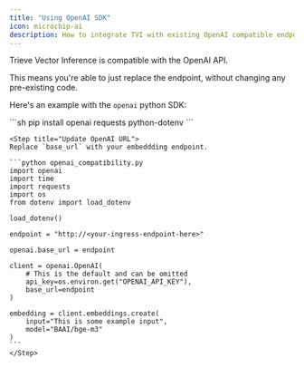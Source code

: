 ```yaml
---
title: "Using OpenAI SDK"
icon: microchip-ai
description: How to integrate TVI with existing OpenAI compatible endpoints
---
```


Trieve Vector Inference is compatible with the OpenAI API. 

This means you're able to just replace the endpoint, without changing any pre-existing code.

Here's an example with the `openai` python SDK:

<Steps>
    <Step title="Install the dependencies">
	```sh
	pip install openai requests python-dotenv
	```
    </Step>

    <Step title="Update OpenAI URL">
	Replace `base_url` with your embeddding endpoint.

	```python openai_compatibility.py
	import openai
	import time
	import requests
	import os
	from dotenv import load_dotenv

	load_dotenv()

	endpoint = "http://<your-ingress-endpoint-here>"

	openai.base_url = endpoint

	client = openai.OpenAI(
	    # This is the default and can be omitted
	    api_key=os.environ.get("OPENAI_API_KEY"),
	    base_url=endpoint
	)

	embedding = client.embeddings.create(
	    input="This is some example input",
	    model="BAAI/bge-m3"
	)
	```
    </Step>
</Steps>
